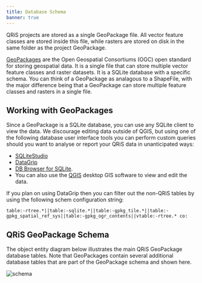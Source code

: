 ```yaml
---
title: Database Schema
banner: true
---
```


QRiS projects are stored as a single GeoPackage file. All vector feature classes are stored inside this file, while rasters are stored on disk in the same folder as the project GeoPackage.

[GeoPackages](https://www.geopackage.org/) are the Open Geospatial Consortiums (OGC) open standard for storing geospatial data. It is a single file that can store multiple vector feature classes and raster datasets. It is a SQLite database with a specific schema. You can think of a GeoPackage as analagous to a ShapeFile, with the major difference being that a GeoPackage can store multiple feature classes and rasters in a single file.

## Working with GeoPackages

Since a GeoPackage is a SQLite database, you can use any SQLite client to view the data. We discourage editing data outside of QGIS, but using one of the following database user interface tools you can perform custom queries should you want to analyse or report your QRiS data in unanticipated ways:

- [SQLiteStudio](https://sqlitestudio.pl)
- [DataGrip](https://www.jetbrains.com/datagrip/)
- [DB Browser for SQLite](https://sqlitebrowser.org/). 
- You can also use the [QGIS](https://qgis.org/en/site/) desktop GIS software to view and edit the data.

If you plan on using DataGrip then you can filter out the non-QRiS tables by using the following schem configuration string:

```
table:-rtree.*||table:-sqlite.*||table:-gpkg_tile.*||table:-gpkg_spatial_ref_sys||table:-gpkg_ogr_contents||vtable:-rtree.* co:
```

## QRiS GeoPackage Schema

The object entity diagram below illustrates the main QRiS GeoPackage database tables. Note that GeoPackages contain several additional database tables that are part of the GeoPackage schema and shown here.

![schema](https://docs.google.com/drawings/d/e/2PACX-1vTkgfxqiUnx6Xe-KqTiKStvPtAALcuAXpHjqUMAF1zbRo6O_EzjHGYJb6TtE8r4W_WaNeNpCbv9nTjJ/pub?w=1308&h=1103)


